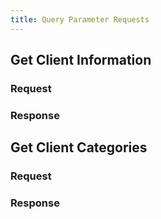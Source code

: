 ```yaml
---
title: Query Parameter Requests
---
```


## Get Client Information
### Request
### Response
## Get Client Categories
### Request
### Response
